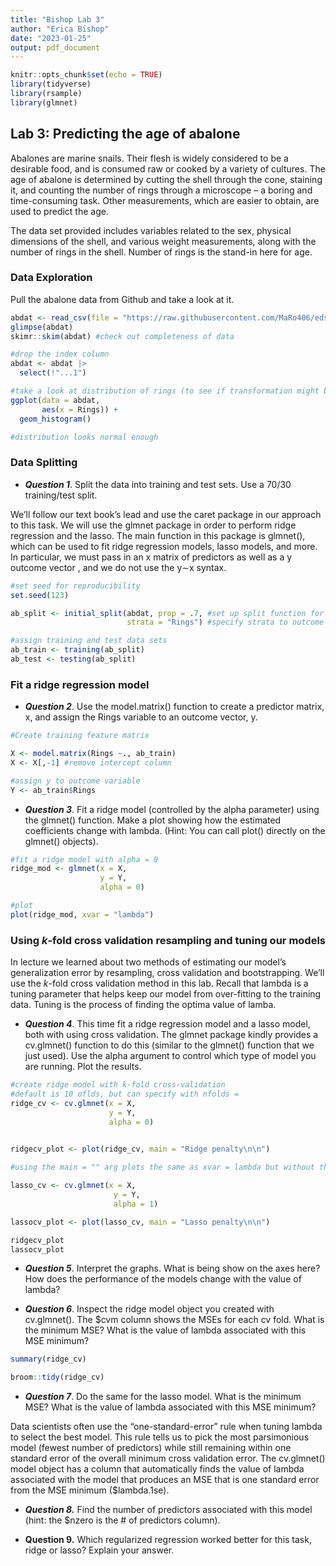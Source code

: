 ```yaml
---
title: "Bishop Lab 3"
author: "Erica Bishop"
date: "2023-01-25"
output: pdf_document
---
```


```r
knitr::opts_chunk$set(echo = TRUE)
library(tidyverse)
library(rsample)
library(glmnet)
```

## Lab 3: Predicting the age of abalone

Abalones are marine snails. Their flesh is widely considered to be a desirable food, and is consumed raw or cooked by a variety of cultures. The age of abalone is determined by cutting the shell through the cone, staining it, and counting the number of rings through a microscope -- a boring and time-consuming task. Other measurements, which are easier to obtain, are used to predict the age.

The data set provided includes variables related to the sex, physical dimensions of the shell, and various weight measurements, along with the number of rings in the shell. Number of rings is the stand-in here for age.

### Data Exploration

Pull the abalone data from Github and take a look at it.

```r
abdat <- read_csv(file = "https://raw.githubusercontent.com/MaRo406/eds-232-machine-learning/main/data/abalone-data.csv")
glimpse(abdat)
skimr::skim(abdat) #check out completeness of data

#drop the index column
abdat <- abdat |> 
  select(!"...1")

#take a look at distribution of rings (to see if transformation might be needed)
ggplot(data = abdat,
       aes(x = Rings)) +
  geom_histogram()

#distribution looks normal enough

```

### Data Splitting

-   ***Question 1***. Split the data into training and test sets. Use a 70/30 training/test split.

We'll follow our text book's lead and use the caret package in our approach to this task. We will use the glmnet package in order to perform ridge regression and the lasso. The main function in this package is glmnet(), which can be used to fit ridge regression models, lasso models, and more. In particular, we must pass in an x matrix of predictors as well as a y outcome vector , and we do not use the y∼x syntax.

```r

#set seed for reproducibility
set.seed(123)

ab_split <- initial_split(abdat, prop = .7, #set up split function for 70/30 split
                          strata = "Rings") #specify strata to outcome variable

#assign training and test data sets
ab_train <- training(ab_split)
ab_test <- testing(ab_split)

```

### Fit a ridge regression model

-   ***Question 2***. Use the model.matrix() function to create a predictor matrix, x, and assign the Rings variable to an outcome vector, y.

```r
#Create training feature matrix

X <- model.matrix(Rings ~., ab_train) 
X <- X[,-1] #remove intercept column

#assign y to outcome variable
Y <- ab_train$Rings

```

-   ***Question 3***. Fit a ridge model (controlled by the alpha parameter) using the glmnet() function. Make a plot showing how the estimated coefficients change with lambda. (Hint: You can call plot() directly on the glmnet() objects).

```r
#fit a ridge model with alpha = 0
ridge_mod <- glmnet(x = X,
                    y = Y,
                    alpha = 0)

#plot
plot(ridge_mod, xvar = "lambda")

```


### Using *k*-fold cross validation resampling and tuning our models

In lecture we learned about two methods of estimating our model's generalization error by resampling, cross validation and bootstrapping. We'll use the *k*-fold cross validation method in this lab. Recall that lambda is a tuning parameter that helps keep our model from over-fitting to the training data. Tuning is the process of finding the optima value of lamba.

-   ***Question 4***. This time fit a ridge regression model and a lasso model, both with using cross validation. The glmnet package kindly provides a cv.glmnet() function to do this (similar to the glmnet() function that we just used). Use the alpha argument to control which type of model you are running. Plot the results.

```r

#create ridge model with k-fold cross-validation
#default is 10 oflds, but can specify with nfolds =
ridge_cv <- cv.glmnet(x = X,
                      y = Y,
                      alpha = 0)
                      

ridgecv_plot <- plot(ridge_cv, main = "Ridge penalty\n\n")

#using the main = "" arg plots the same as xvar = lambda but without throwing an error - why?

lasso_cv <- cv.glmnet(x = X,
                       y = Y,
                       alpha = 1)

lassocv_plot <- plot(lasso_cv, main = "Lasso penalty\n\n") 

ridgecv_plot 
lassocv_plot

```

-   ***Question 5***. Interpret the graphs. What is being show on the axes here? How does the performance of the models change with the value of lambda?



-   ***Question 6***. Inspect the ridge model object you created with cv.glmnet(). The \$cvm column shows the MSEs for each cv fold. What is the minimum MSE? What is the value of lambda associated with this MSE minimum?

```r

summary(ridge_cv)

broom::tidy(ridge_cv)

```


-   ***Question 7***. Do the same for the lasso model. What is the minimum MSE? What is the value of lambda associated with this MSE minimum?

Data scientists often use the "one-standard-error" rule when tuning lambda to select the best model. This rule tells us to pick the most parsimonious model (fewest number of predictors) while still remaining within one standard error of the overall minimum cross validation error. The cv.glmnet() model object has a column that automatically finds the value of lambda associated with the model that produces an MSE that is one standard error from the MSE minimum (\$lambda.1se).

-   ***Question 8.*** Find the number of predictors associated with this model (hint: the \$nzero is the \# of predictors column).

-   **Question 9.** Which regularized regression worked better for this task, ridge or lasso? Explain your answer.